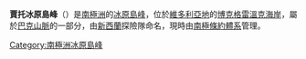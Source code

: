 {{coord|72|21|S|165|52|E|source:GNIS|display=title}}

'''賈托冰原島峰'''（{{lang-en|Jato Nunatak}}）是[[南極洲|南極洲]]的[[冰原島峰|冰原島峰]]，位於[[維多利亞地|維多利亞地]]的[[博克格雷溫克海岸|博克格雷溫克海岸]]，屬於[[巴克山脈|巴克山脈]]的一部分，由[[新西蘭|新西蘭]]探險隊命名，現時由[[南極條約體系|南極條約體系]]管理。

{{DEFAULTSORT:Jato Nunatak}}
[[Category:南極洲冰原島峰|Category:南極洲冰原島峰]]


{{BorchgrevinkCoast-geo-stub}}